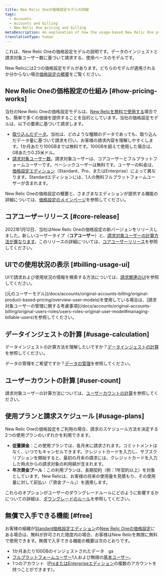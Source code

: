 ```yaml
---
title: New Relic Oneの価格設定モデルの詳細
tags:
  - Accounts
  - Accounts and billing
  - New Relic One pricing and billing
metaDescription: An explanation of how the usage-based New Relic One pricing model works.
translationType: human
---
```


これは、New Relic Oneの価格設定モデルの説明です。データのインジェストと請求対象ユーザー数に基づいて請求する、使用ベースのモデルです。

New Relicには2つの価格設定モデルがあります。どちらのモデルが適用されるか分からない場合[価格設定の概要](/docs/accounts/original-accounts-billing/original-product-based-pricing/overview-pricing-models)をご覧ください。

## New Relic Oneの価格設定の仕組み [#how-pricing-works]

当社のNew Relic Oneの価格設定モデルは、[New Relicを無料で使用する](#free)場合でも、簡単で多くの価値を提供することを目的としています。当社の価格設定モデルは、以下の要素に基づいて請求します。

* [取り込んだデータ](/docs/accounts/accounts-billing/new-relic-one-pricing-billing/data-ingest-billing)。当社は、どのような種類のデータであっても、取り込んだデータ量に基づいて請求を行い、お客様の請求内容を理解しやすくします。1か月あたり100GBまでは無料です。100GBを超えて使用した場合は、GBあたり0.25米ドル。
* [請求対象ユーザー数](/docs/accounts/accounts-billing/new-relic-one-pricing-billing/user-count-billing)。請求対象ユーザーは、コアユーザーとフルプラットフォームユーザーです。ベーシックユーザーは無料です。ユーザーの料金は、[価格設定エディション](https://newrelic.com/pricing)（Standard、Pro、またはEnterprise）によって異なります。Standardエディションには、1人の無料フルプラットフォームユーザーが含まれます。

New Relic Oneの価格設定の概要と、さまざまなエディションが提供する機能の詳細については、[価格設定のメインページ](https://newrelic.com/pricing)を参照してください。

## コアユーザーリリース [#core-release]

2022年1月12日、当社はNew Relic Oneの価格設定の新バージョンをリリースしました。新しいユーザータイプ（**コアユーザー**）と、[請求対象ユーザーの計算方法が異なります](/docs/accounts/accounts-billing/new-relic-one-pricing-billing/user-count-billing)。このリリースの詳細については、[コアユーザーリリース](/docs/accounts/accounts-billing/new-relic-one-pricing-billing/core-users-release)を参照してください。

## UIでの使用状況の表示 [#billing-usage-ui]

UIで請求および使用状況の情報を検索する方法については、[請求関連のUI](/docs/accounts/accounts-billing/general-account-settings/introduction-account-settings)を参照してください。

<Callout variant="important">
  [元のユーザーモデル](/docs/accounts/original-accounts-billing/original-product-based-pricing/overview-user-models)を使用している場合は、[請求対象ユーザーの管理に関する考慮事項](/docs/accounts/original-accounts-billing/original-users-roles/users-roles-original-user-model#managing-billable-users)を参照してください。
</Callout>

## データインジェストの計算 [#usage-calculation]

データインジェストの計算方法を理解したいですか？[データインジェストの計算](/docs/accounts/accounts-billing/new-relic-one-pricing-billing/data-ingest-billing)を参照してください。

データの管理をご希望ですか？[データの管理](/docs/data-apis/manage-data/manage-data-coming-new-relic)を参照してください。

## ユーザーカウントの計算 [#user-count]

請求対象ユーザーの計算方法については、[ユーザーカウントの計算](/docs/accounts/accounts-billing/new-relic-one-pricing-billing/user-count-billing)を参照してください。

## 使用プランと請求スケジュール [#usage-plans]

New Relic Oneの価格設定をご利用の場合、請求のスケジュール方法を決定する2つの使用プランのいずれかを利用できます。

* **従量課金**：この使用プランでは、各月末に請求されます。コミットメントはなく、いつでもキャンセルできます。クレジットカードを入力し、サブスクリプションを開始すると、最初の月末の請求には、クレジットカードを入力した時点からの請求対象の利用額が含まれます。
* **年次資金プール**：この利用プランは、長期契約（例：1年契約以上）を対象としています。New Relicは、お客様の将来の使用量を見積もり、その使用量に対して前払い（「資金プール」）を適用します。

これらのオプションがユーザーのダウングレードルールにどのように影響するかについての詳細は、[ダウングレードのルール](/docs/accounts/accounts-billing/new-relic-one-pricing-billing/user-count-billing#user-downgrade-rules)を参照してください。

## 無償で入手できる機能 [#free]

お客様の組織が[Standard価格設定エディション](#how-pricing-works)の[New Relic Oneの価格設定](https://newrelic.com/pricing)にある場合は、無料が許可された限度内の場合、お客様はNew Relicを無限に無料で使用できます。無償で入手できる機能の概要は次のとおりです。

* 1か月あたり100GBのインジェストされたデータ　ga
* [フルプラットフォームユーザー](/docs/accounts/accounts-billing/new-relic-one-user-management/user-type)1人および無限の[基本ユーザー](/docs/accounts/accounts-billing/new-relic-one-user-management/user-type)。
* 1つのアカウント（[ProまたはEnterpriseエディション](https://newrelic.com/pricing)の複数のアカウントを持つことができます）。